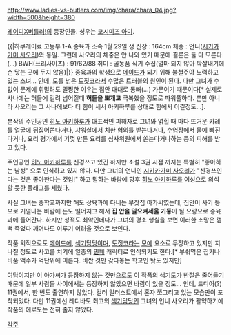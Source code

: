 http://www.ladies-vs-butlers.com/img/chara/chara_04.jpg?width=500&height=380

[[레이디X버틀러!]]의 등장인물. 성우는 [[코시미즈 아미]].

{{|하쿠레이료 고등부 1-A 종육과 소속
1월 29일 생
신장 : 164cm
체중 : 언니([[시키카가미 사오리]])와 동일. 그런데 사오리의 체중은 안 나와 있기 때문에 결론은 둘 다 모른다(...)
BWH(쓰리사이즈) : 91/62/88
취미 : 골동품 식기 수집(얼마 되지 않아 박살내기에 손 닿는 곳에 두지 않음)|}}
종육과의 학생으로 [[메이드]]가 되기 위해 불철주야 노력하고 있는 소녀... 인데, 도를 넘은 [[도짓코]]라서 수많은 트러블의 원인이 된다. 다만 그녀가 수없이 문제에 휘말려도 멀쩡한 이유는 집안 대대로 통뼈(...) 가문이기 때문이다[* 실제로 사나에는 허들에 걸려 넘어질때 '''허들을 뽀개고''' 극복했을 정도로 파워풀하다. 뿐만 아니라 사오리는 그 사나에보다 더 힘이 세서 아키하루를 상대로 힘에서 이길정도...].

본작의 주인공인 [[히노 아키하루]]가 대표적인 피해자로 그녀와 얽힐 때 마다 뜨거운 카레를 얼굴에 뒤집어쓴다거나, 샤워실에서 치한 혐의를 받는다거나, 수영장에서 물에 빠진다거나, 요리 평가에서 기껏 만든 요리를 심사위원에서 쏟는다거나하는 등의 피해를 받고 있다.

주인공인 [[히노 아키하루]]를 신경쓰고 있긴 하지만 소설 3권 시점 까지는 특별히 "좋아하는 남성" 으로 인식하고 있지 않다. 다만 그녀의 언니인 [[시키카가미 사오리]]가 "신경쓰인다는 것은 좋아한다는 것임!" 하고 말하는 바람에 향후 [[히노 아키하루]]를 이성으로 의식할 듯한 플래그를 세웠다.

사실 그녀는 중학교까지만 해도 상육과에 다니는 부잣집 아가씨였는데, 집안이 사기 등으로 거덜나는 바람에 돈도 떨어지고 해서 '''집 안을 일으켜세울 기둥'''이 될 요량으로 종육과에 들어간다. 하지만 성적도 최악인데다가 그녀의 평소 행실을 보면 이러한 소망은 껌뻑 죽었다 깨어나도 이루기 어려울 것으로 보인다.

작품 외적으로도 [[메이드]]에, [[색기담당]]이며, [[도짓코]]라는 [[모에]] 요소로 무장하고 있지만 지나칠 정도로 사고를 치기에 일종의 [[민폐]] 캐릭터로 인식되기도 한다.[* 부숴먹은 집기나 비품 액수가 억단위에 이른다. 비싼 것만 갖다놓는 학교인 탓도 있지만]

여담이지만 이 아가씨가 등장하지 않는 것만으로도 이 작품의 색기도가 반절은 줄어들기때문에 일부 사람들 사이에서는 등장하지 않았으면 바람이 있을 정도... 인데, 드디어(?) 11권에서, 한 번도 출연하지 않았다. 컬러 일러스트에서 혼자 쪼그리고 있는 모습만이 포착되었다. 다만 11권에선 레디바토 최고의 [[색기담당]]인 그녀의 언니 사오리가 활약하기에 작품의 에로도는 전혀 줄지 않았다.

[[각주]]
